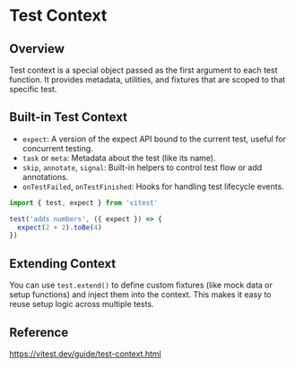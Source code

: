 # Test Context

## Overview

Test context is a special object passed as the first argument to each test function. It provides metadata, utilities, and fixtures that are scoped to that specific test.

## Built-in Test Context

- `expect`: A version of the expect API bound to the current test, useful for concurrent testing.
- `task` or `meta`: Metadata about the test (like its name).
- `skip`, `annotate`, `signal`: Built-in helpers to control test flow or add annotations.
- `onTestFailed`, `onTestFinished`: Hooks for handling test lifecycle events.

```ts
import { test, expect } from 'vitest'

test('adds numbers', ({ expect }) => {
  expect(2 + 2).toBe(4)
})
```


## Extending Context

You can use `test.extend()` to define custom fixtures (like mock data or setup functions) and inject them into the context. This makes it easy to reuse setup logic across multiple tests.


## Reference

https://vitest.dev/guide/test-context.html